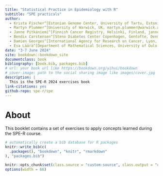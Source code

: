 ```yaml
--- 
title: "Statistical Practice in Epidemiology with R"
subtitle: "SPE practicals"
author: 
  - Krista Fischer^[Estonian Genome Center, University of Tartu, Estonia, Krista.Fischer@ut.ee]
  - Martyn Plummer^[University of Warwick, UK, martyn.plummer@warwick.ac.uk]
  - Janne Pitkäniemi^[Finnish Cancer Registry, Helsinki, Finland, janne.pitkaniemi@cancer.fi]
  - Bendix Carstensen^[Steno Diabetes Center Copenhagen, Gentofte, Denmark, Dept. of Biostatistics, University of Copenhagen, Denmark, b@bxc.dk, http://BendixCarstensen.com]
  - Damien Georges^[International Agency for Research on Cancer, Lyon, France, georgesd@iarc.who.int]
  - Esa Läärä^[Department of Mathematical Sciences, University of Oulu, Finland, Esa.Laara@oulu.fi, http://www.oulu.fi/university/researcher/esa-laara]
date: "3-7 June 2024"
site: bookdown::bookdown_site
documentclass: book
bibliography: [book.bib, packages.bib]
# url: your book url like https://bookdown.org/yihui/bookdown
# cover-image: path to the social sharing image like images/cover.jpg
description: |
  This is the SPE-R 2024 exercises book
link-citations: yes
github-repo: spe-r/spe
---
```


# About {-}

This booklet contains a set of exercises to apply concepts learned during the SPE-R course.

```r
# automatically create a bib database for R packages
knitr::write_bib(c(
  .packages(), "bookdown", "knitr", "rmarkdown"
), "packages.bib")
```

```r
knitr::opts_chunk$set(class.source = "custom-source", class.output = "custom-output")
options(width = 66)
```



